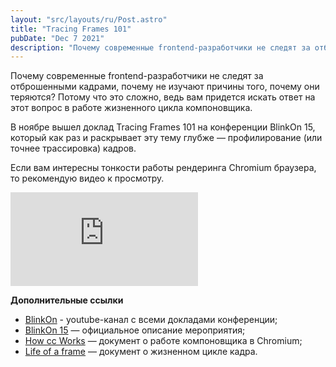 ```yaml
---
layout: "src/layouts/ru/Post.astro"
title: "Tracing Frames 101"
pubDate: "Dec 7 2021"
description: "Почему современные frontend-разработчики не следят за отброшенными кадрами, почему не занимаются изучением того, почему они теряются? Потому что это сложно, ведь вам придется искать ответ на этот вопрос в работе жизненного цикла компоновщика."
---
```


Почему современные frontend-разработчики не следят за отброшенными кадрами, почему не изучают причины того, почему они теряются? Потому что это сложно, ведь вам придется искать ответ на этот вопрос в работе жизненного цикла компоновщика.

В ноябре вышел доклад Tracing Frames 101 на конференции BlinkOn 15, который как раз и раскрывает эту тему глубже — профилирование (или точнее трассировка) кадров. 

Если вам интересны тонкости работы рендеринга Chromium браузера, то рекомендую видео к просмотру.

<iframe src="https://www.youtube.com/embed/Nh20opHeE8c" title="YouTube video player" frameborder="0" allowfullscreen></iframe>

**Дополнительные ссылки**

- [BlinkOn](https://www.youtube.com/user/blinkontalks/videos) - youtube-канал с всеми докладами конференции;
- [BlinkOn 15](https://www.chromium.org/events/blinkon-15) — официальное описание мероприятия;
- [How cc Works](https://chromium.googlesource.com/chromium/src/+/refs/heads/main/docs/how_cc_works.md) — документ о работе компоновщика в Chromium;
- [Life of a frame](https://chromium.googlesource.com/chromium/src/+/HEAD/docs/life_of_a_frame.md) — документ о жизненном цикле кадра.